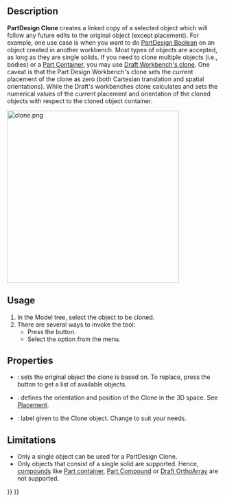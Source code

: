 <languages/>
<translate>

<!--T:14-->
{{Docnav
|[[PartDesign_SubShapeBinder|Create a sub-object(s) shape binder]]
|[[PartDesign_Plane|Create a datum plane]]
|[[PartDesign_Workbench|PartDesign]]
|IconL=PartDesign_SubShapeBinder.svg
|IconR=PartDesign_Plane.svg
|IconC=Workbench_PartDesign.svg
}}

<!--T:1-->
{{GuiCommand
|Name=PartDesign Clone
|MenuLocation=Part Design → Create a clone
|Workbenches=[[PartDesign_Workbench|PartDesign]]
|Version=0.17
|SeeAlso=[[Draft_Clone|Draft Clone]]
}}

==Description== <!--T:2-->

<!--T:3-->
'''PartDesign Clone''' creates a linked copy of a selected object which will follow any future edits to the original object (except placement). For example, one use case is when you want to do [[PartDesign Boolean|PartDesign Boolean]] on an object created in another workbench. Most types of objects are accepted, as long as they are single solids. If you need to clone multiple objects (i.e., bodies) or a [[Std_Part|Part Container]], you may use [[Draft_Clone|Draft Workbench's clone]]. One caveat is that the Part Design Workbench's clone sets the current placement of the clone as zero (both Cartesian translation and spatial orientations). While the Draft's workbenches clone calculates and sets the numerical values of the current placement and orientation of the cloned objects with respect to the cloned object container.

</translate>
[[File:clone.png|400px]]
<translate>
<!--T:18-->
{{Caption|Clone of the pin while being translated in 3D space as an independent object}}

==Usage== <!--T:5-->

<!--T:6-->
# In the Model tree, select the object to be cloned.
# There are several ways to invoke the tool:
#* Press the {{Button|[[File:PartDesign_Clone.svg|24px]] '''Create a clone'''}} button.
#* Select the {{MenuCommand|Part Design → [[Image:PartDesign_Clone.svg|16px]] Create a clone}} option from the menu.

==Properties== <!--T:7-->

<!--T:8-->
* {{PropertyData|Base Feature}}: sets the original object the clone is based on. To replace, press the {{Button|...}} button to get a list of available objects.
* {{PropertyData|Placement}}: defines the orientation and position of the Clone in the 3D space. See [[Placement|Placement]].
* {{PropertyData|Label}}: label given to the Clone object. Change to suit your needs.

==Limitations== <!--T:9-->

<!--T:10-->
* Only a single object can be used for a PartDesign Clone.
* Only objects that consist of a single solid are supported. Hence, [[Glossary#Compound|compounds]] like [[Std_Part|Part container]], [[Part_Compound|Part Compound]] or [[Draft_OrthoArray|Draft OrthoArray]] are not supported.


<!--T:15-->
{{Docnav
|[[PartDesign_SubShapeBinder|Create a sub-object(s) shape binder]]
|[[PartDesign_Plane|Create a datum plane]]
|[[PartDesign_Workbench|PartDesign]]
|IconL=PartDesign_SubShapeBinder.svg
|IconR=PartDesign_Plane.svg
|IconC=Workbench_PartDesign.svg
}}

</translate>
{{PartDesign_Tools_navi{{#translation:}}}}
{{Userdocnavi{{#translation:}}}}